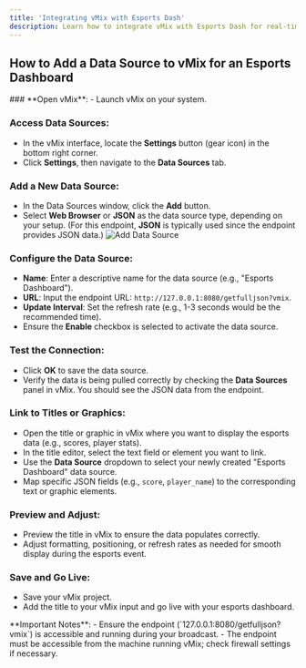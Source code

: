 ```yaml
---
title: 'Integrating vMix with Esports Dash'
description: Learn how to integrate vMix with Esports Dash for real-time esports data. Follow our step-by-step guide to set up JSON data sources and display dynamic scores and stats.
---
```


## How to Add a Data Source to vMix for an Esports Dashboard


<Steps  >
### **Open vMix**:
   - Launch vMix on your system.

### **Access Data Sources**:
   - In the vMix interface, locate the **Settings** button (gear icon) in the bottom right corner.
   - Click **Settings**, then navigate to the **Data Sources** tab.

### **Add a New Data Source**:
   - In the Data Sources window, click the **Add** button.
   - Select **Web Browser** or **JSON** as the data source type, depending on your setup. (For this endpoint, **JSON** is typically used since the endpoint provides JSON data.)
   ![Add Data Source](/images/vmix/add-data-source.webp)

### **Configure the Data Source**:
   - **Name**: Enter a descriptive name for the data source (e.g., "Esports Dashboard").
   - **URL**: Input the endpoint URL: `http://127.0.0.1:8080/getfulljson?vmix`.
   - **Update Interval**: Set the refresh rate (e.g., 1-3 seconds would be the recommended time).
   - Ensure the **Enable** checkbox is selected to activate the data source.

### **Test the Connection**:
   - Click **OK** to save the data source.
   - Verify the data is being pulled correctly by checking the **Data Sources** panel in vMix. You should see the JSON data from the endpoint.

### **Link to Titles or Graphics**:
   - Open the title or graphic in vMix where you want to display the esports data (e.g., scores, player stats).
   - In the title editor, select the text field or element you want to link.
   - Use the **Data Source** dropdown to select your newly created "Esports Dashboard" data source.
   - Map specific JSON fields (e.g., `score`, `player_name`) to the corresponding text or graphic elements.

### **Preview and Adjust**:
   - Preview the title in vMix to ensure the data populates correctly.
   - Adjust formatting, positioning, or refresh rates as needed for smooth display during the esports event.

### **Save and Go Live**:
   - Save your vMix project.
   - Add the title to your vMix input and go live with your esports dashboard.
</Steps>


<Callout emoji='⚠️' type="info">
  **Important Notes**:
  - Ensure the endpoint (`127.0.0.1:8080/getfulljson?vmix`) is accessible and running during your broadcast.
  - The endpoint must be accessible from the machine running vMix; check firewall settings if necessary.
</Callout>
